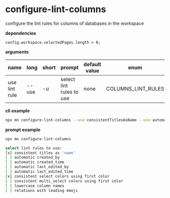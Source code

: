 # configure-lint-columns

configure the lint rules for columns of databases in the workspace

**dependencies**

```tsx
config.workspace.selectedPages.length > 0;
```

**arguments**

| name          | long  | short | prompt                   | default value | enum               |
| ------------- | ----- | ----- | ------------------------ | ------------- | ------------------ |
| use lint rule | --use | -u    | select lint rules to use | none          | COLUMNS_LINT_RULES |

**cli example**

```sh title="terminal"
npx mn configure-lint-columns --use consistentTitlesAsName --use automaticLastEditedTime
```

**prompt example**

```sh title="terminal"
npx mn configure-lint-columns
```

```sh
select lint rules to use:
[x] consistent titles as 'name'
[ ] automatic created_by
[ ] automatic created_time
[ ] automatic last_edited_by
[ ] automatic last_edited_time
[x] consistent select colors using first color
[ ] consistent multi_select colors using first color
[ ] lowercase column names
[ ] relations with leading emoji
```
